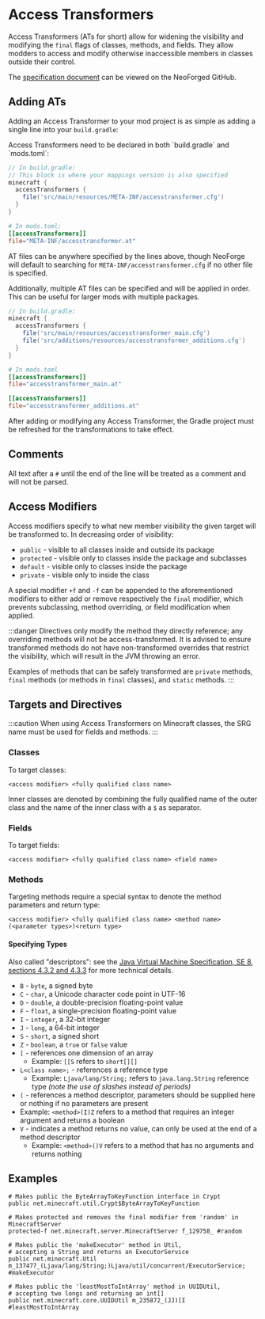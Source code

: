 
Access Transformers
===================

Access Transformers (ATs for short) allow for widening the visibility and modifying the `final` flags of classes, methods, and fields. They allow modders to access and modify otherwise inaccessible members in classes outside their control.

The [specification document][specs] can be viewed on the NeoForged GitHub.

Adding ATs
----------

Adding an Access Transformer to your mod project is as simple as adding a single line into your `build.gradle`:

<Tabs defaultValue="latest">
<TabItem value="latest" label="Latest">
Access Transformers need to be declared in both `build.gradle` and `mods.toml`:

```groovy
// In build.gradle:
// This block is where your mappings version is also specified
minecraft {
  accessTransformers {
    file('src/main/resources/META-INF/accesstransformer.cfg')
  }
}
```

```toml
# In mods.toml:
[[accessTransformers]]
file="META-INF/accesstransformer.at"
```

AT files can be anywhere specified by the lines above, though NeoForge will default to searching for `META-INF/accesstransformer.cfg` if no other file is specified.

Additionally, multiple AT files can be specified and will be applied in order. This can be useful for larger mods with multiple packages.

```groovy
// In build.gradle:
minecraft {
  accessTransformers {
    file('src/main/resources/accesstransformer_main.cfg')
    file('src/additions/resources/accesstransformer_additions.cfg')
  }
}
```

```toml
# In mods.toml
[[accessTransformers]]
file="accesstransformer_main.at"

[[accessTransformers]]
file="accesstransformer_additions.at"
```

After adding or modifying any Access Transformer, the Gradle project must be refreshed for the transformations to take effect.
</TabItem>

<TabItem value="1.20.1" label="1.20.1-47.1 and older">

</TabItem>
</Tabs>

Comments
--------

All text after a `#` until the end of the line will be treated as a comment and will not be parsed.

Access Modifiers
----------------

Access modifiers specify to what new member visibility the given target will be transformed to. In decreasing order of visibility:

* `public` - visible to all classes inside and outside its package
* `protected` - visible only to classes inside the package and subclasses
* `default` - visible only to classes inside the package
* `private` - visible only to inside the class

A special modifier `+f` and `-f` can be appended to the aforementioned modifiers to either add or remove respectively the `final` modifier, which prevents subclassing, method overriding, or field modification when applied.

:::danger
Directives only modify the method they directly reference; any overriding methods will not be access-transformed. It is advised to ensure transformed methods do not have non-transformed overrides that restrict the visibility, which will result in the JVM throwing an error.

Examples of methods that can be safely transformed are `private` methods, `final` methods (or methods in `final` classes), and `static` methods.
:::

Targets and Directives
----------------------

:::caution
When using Access Transformers on Minecraft classes, the SRG name must be used for fields and methods.
:::

### Classes
To target classes:
```
<access modifier> <fully qualified class name>
```
Inner classes are denoted by combining the fully qualified name of the outer class and the name of the inner class with a `$` as separator.

### Fields
To target fields:
```
<access modifier> <fully qualified class name> <field name>
```

### Methods
Targeting methods require a special syntax to denote the method parameters and return type:
```
<access modifier> <fully qualified class name> <method name>(<parameter types>)<return type>
```

#### Specifying Types

Also called "descriptors": see the [Java Virtual Machine Specification, SE 8, sections 4.3.2 and 4.3.3][jvmdescriptors] for more technical details.

* `B` - `byte`, a signed byte
* `C` - `char`, a Unicode character code point in UTF-16
* `D` - `double`, a double-precision floating-point value
* `F` - `float`, a single-precision floating-point value
* `I` - `integer`, a 32-bit integer
* `J` - `long`, a 64-bit integer
* `S` - `short`, a signed short
* `Z` - `boolean`, a `true` or `false` value
* `[` - references one dimension of an array
  * Example: `[[S` refers to `short[][]`
* `L<class name>;` - references a reference type
  * Example: `Ljava/lang/String;` refers to `java.lang.String` reference type _(note the use of slashes instead of periods)_
* `(` - references a method descriptor, parameters should be supplied here or nothing if no parameters are present
 * Example: `<method>(I)Z` refers to a method that requires an integer argument and returns a boolean
* `V` - indicates a method returns no value, can only be used at the end of a method descriptor
  * Example: `<method>()V` refers to a method that has no arguments and returns nothing

Examples
--------

```
# Makes public the ByteArrayToKeyFunction interface in Crypt
public net.minecraft.util.Crypt$ByteArrayToKeyFunction

# Makes protected and removes the final modifier from 'random' in MinecraftServer
protected-f net.minecraft.server.MinecraftServer f_129758_ #random

# Makes public the 'makeExecutor' method in Util,
# accepting a String and returns an ExecutorService
public net.minecraft.Util m_137477_(Ljava/lang/String;)Ljava/util/concurrent/ExecutorService; #makeExecutor

# Makes public the 'leastMostToIntArray' method in UUIDUtil,
# accepting two longs and returning an int[]
public net.minecraft.core.UUIDUtil m_235872_(JJ)[I #leastMostToIntArray
```

[specs]: https://github.com/NeoForged/AccessTransformers/blob/main/FMLAT.md
[jvmdescriptors]: https://docs.oracle.com/javase/specs/jvms/se8/html/jvms-4.html#jvms-4.3.2

